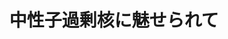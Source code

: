 ﻿---
title: "中性子過剰核に魅せられて"
category: "理学院"
vol: 68
interviewee: "中村 隆司"
url: "http://be.nucl.ap.titech.ac.jp/"
tags: ["構造","原子","実験","核","過剰"]
pdf: "68-2-nakamura.pdf"
career: ""
pdfurl: "68-2-nakamura/68-2-nakamura.pdf"
preface: "原子の中心に存在する原子核は、陽子と中性子が核力により結びついた、核子の集合体である。その大きさは原子と比べて非常に小さく、半径がおよそ10-15m程度しかない。通常の原子核構造については我々が知っている通り、すでにほとんどのことが解明されている。しかしその一方で、極端に中性子の数が多い中性子過剰核などの不安定核については、未だその性質が解明されておらず、現在、多くの研究者が解明に取り組んでいる。本稿では、中村先生が加速器実験を通して行っている、中性子過剰核の研究について紹介する。"
---
